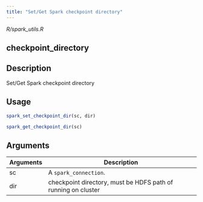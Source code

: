 ```yaml
---
title: "Set/Get Spark checkpoint directory"
---
```


*R/spark_utils.R*

## checkpoint_directory

## Description
Set/Get Spark checkpoint directory 


## Usage
```r
spark_set_checkpoint_dir(sc, dir) 

spark_get_checkpoint_dir(sc) 
```

## Arguments
|Arguments|Description|
|---|---|
| sc | A `spark_connection`. |
| dir | checkpoint directory, must be HDFS path of running on cluster |








